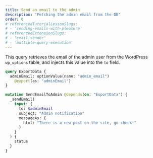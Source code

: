 ```yaml
---
title: Send an email to the admin
description: "Fetching the admin email from the DB"
order: 0
# referencedTutorialLessonSlugs:
# - 'sending-emails-with-pleasure'
# referencedExtensionSlugs:
# - 'email-sender'
# - 'multiple-query-execution'
---
```


This query retrieves the email of the admin user from the WordPress `wp_options` table, and injects this value into the `to` field.

```graphql
query ExportData {
  adminEmail: optionValue(name: "admin_email")
    @export(as: "adminEmail")
}

mutation SendEmailToAdmin @depends(on: "ExportData") {
  _sendEmail(
    input: {
      to: $adminEmail
      subject: "Admin notification"
      messageAs: {
        html: "There is a new post on the site, go check!"
      }
    }
  ) {
    status
  }
}
```
